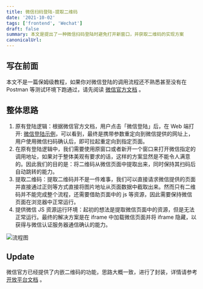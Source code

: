 ```yaml
---
title: 微信扫码登陆-提取二维码
date: '2021-10-02'
tags: ['frontend', 'Wechat']
draft: false
summary: 本文是提出了一种微信扫码登陆时避免打开新窗口，并获取二维码的实现方案
canonicalUrl:
---
```


## 写在前面

本文不是一篇保姆级教程，如果你对微信登陆的调用流程还不熟悉甚至没有在 Postman 等测试环境下跑通过，请先阅读 [微信官方文档](https://developers.weixin.qq.com/doc/oplatform/Website_App/WeChat_Login/Wechat_Login.html) 。

## 整体思路

1. 原有登陆逻辑：根据微信官方文档，用户点击「微信登陆」后，在 Web 端打开: [微信登陆示例](https://passport.yhd.com/wechat/login.do)，可以看到，最终是携带参数重定向到微信提供的网址上，用户使用微信扫码确认后，即可拉起重定向到指定页面。
2. 在原有登陆逻辑中，我们需要使用原窗口或者新开一个窗口来打开微信指定的调用地址，如果对于整体美观有要求的话，这样的方案显然是不能令人满意的。因此我们的目的是：将二维码从微信页面中提取出来，同时保持其扫码后自动跳转的能力。
3. 提取二维码：提取二维码并不是一件难事，我们可以直接请求微信提供的页面并直接通过正则等方式直接将图片地址从页面数据中截取出来。然而只有二维码并不能完成整个流程，还需要借助页面中的 js 等资源，因此需要保持微信页面在浏览器中正常运行。
4. 提供微信 JS 资源运行环境：起初的想法是提取微信页面中的资源，但是无法正常运行。最终的解决方案是在 iframe 中加载微信页面并将 iframe 隐藏，以获得与微信认证服务器通信确认的能力。

![流程图](https://image-lake.oss-cn-hangzhou.aliyuncs.com/uPic/e6c9d24egy1h0vxj2glqvj20rm0peq4r.jpg)

## Update

微信官方已经提供了内嵌二维码的功能，思路大概一致，进行了封装，详情请参考 [开放平台文档](https://developers.weixin.qq.com/doc/oplatform/Website_App/WeChat_Login/Wechat_Login.html) 。
